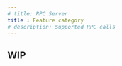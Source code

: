 ```yaml
---
# title: RPC Server
title : Feature category
# description: Supported RPC calls
---
```


## WIP
<!-- At time of writing, we support the following RPC functions:

- starknet_getStorageAt
- starknet_getCode
- starknet_getBlockByHash
- starknet_getBlockByNumber
- starknet_getTransactionByHash
- starknet_getTransactionByBlockHashAndIndex
- starknet_getStorageAt (pending)
- starknet_getCode (pending)
- starknet_getBlockByNumber (pending)

We will eventually handle all the RPC requests described on this [RPC spec](https://github.com/starkware-libs/starknet-specs/blob/88588312ef22f0f996ce58000f31da3ba6d7046d/api/starknet_api_openrpc.json). -->
